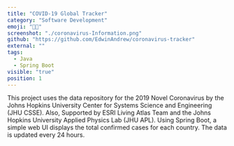 ```yaml
---
title: "COVID-19 Global Tracker"
category: "Software Development"
emoji: "👨‍💻"
screenshot: "./coronavirus-Information.png"
github: "https://github.com/EdwinAndrew/coronavirus-tracker"
external: ""
tags:
  - Java
  - Spring Boot
visible: "true"
position: 1
---
```

This project uses the data repository for the 2019 Novel Coronavirus by the Johns Hopkins University Center for Systems Science and Engineering (JHU CSSE). Also, Supported by ESRI Living Atlas Team and the Johns Hopkins University Applied Physics Lab (JHU APL). Using Spring Boot, a simple web UI displays the total confirmed cases for each country. The data is updated every 24 hours.
